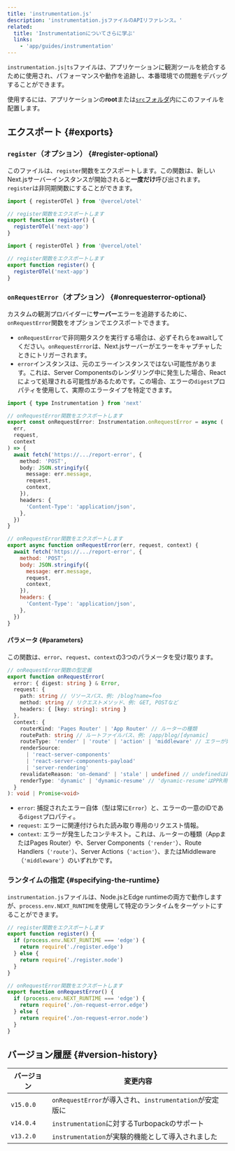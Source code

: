 ```yaml
---
title: 'instrumentation.js'
description: 'instrumentation.jsファイルのAPIリファレンス。'
related:
  title: 'Instrumentationについてさらに学ぶ'
  links:
    - 'app/guides/instrumentation'
---
```


`instrumentation.js|ts`ファイルは、アプリケーションに観測ツールを統合するために使用され、パフォーマンスや動作を追跡し、本番環境での問題をデバッグすることができます。

使用するには、アプリケーションの**root**または[`src`フォルダ](/docs/app/api-reference/file-conventions/src-folder)内にこのファイルを配置します。

## エクスポート {#exports}

### `register`（オプション） {#register-optional}

このファイルは、`register`関数をエクスポートします。この関数は、新しいNext.jsサーバーインスタンスが開始されると**一度だけ**呼び出されます。`register`は非同期関数にすることができます。

<Tabs>
<TabItem value="ts" label="TypeScript">

```ts title="instrumentation.ts" switcher
import { registerOTel } from '@vercel/otel'

// register関数をエクスポートします
export function register() {
  registerOTel('next-app')
}
```

</TabItem>
<TabItem value="js" label="JavaScript">

```js title="instrumentation.js" switcher
import { registerOTel } from '@vercel/otel'

// register関数をエクスポートします
export function register() {
  registerOTel('next-app')
}
```

</TabItem>
</Tabs>

### `onRequestError`（オプション） {#onrequesterror-optional}

カスタムの観測プロバイダーに**サーバー**エラーを追跡するために、`onRequestError`関数をオプションでエクスポートできます。

- `onRequestError`で非同期タスクを実行する場合は、必ずそれらをawaitしてください。`onRequestError`は、Next.jsサーバーがエラーをキャプチャしたときにトリガーされます。
- `error`インスタンスは、元のエラーインスタンスではない可能性があります。これは、Server Componentsのレンダリング中に発生した場合、Reactによって処理される可能性があるためです。この場合、エラーの`digest`プロパティを使用して、実際のエラータイプを特定できます。

<Tabs>
<TabItem value="ts" label="TypeScript">

```ts title="instrumentation.ts" switcher
import { type Instrumentation } from 'next'

// onRequestError関数をエクスポートします
export const onRequestError: Instrumentation.onRequestError = async (
  err,
  request,
  context
) => {
  await fetch('https://.../report-error', {
    method: 'POST',
    body: JSON.stringify({
      message: err.message,
      request,
      context,
    }),
    headers: {
      'Content-Type': 'application/json',
    },
  })
}
```

</TabItem>
<TabItem value="js" label="JavaScript">

```js title="instrumentation.js" switcher
// onRequestError関数をエクスポートします
export async function onRequestError(err, request, context) {
  await fetch('https://.../report-error', {
    method: 'POST',
    body: JSON.stringify({
      message: err.message,
      request,
      context,
    }),
    headers: {
      'Content-Type': 'application/json',
    },
  })
}
```

</TabItem>
</Tabs>

#### パラメータ {#parameters}

この関数は、`error`、`request`、`context`の3つのパラメータを受け取ります。

```ts title="Types"
// onRequestError関数の型定義
export function onRequestError(
  error: { digest: string } & Error,
  request: {
    path: string // リソースパス、例: /blog?name=foo
    method: string // リクエストメソッド、例: GET, POSTなど
    headers: { [key: string]: string }
  },
  context: {
    routerKind: 'Pages Router' | 'App Router' // ルーターの種類
    routePath: string // ルートファイルパス、例: /app/blog/[dynamic]
    routeType: 'render' | 'route' | 'action' | 'middleware' // エラーが発生したコンテキスト
    renderSource:
      | 'react-server-components'
      | 'react-server-components-payload'
      | 'server-rendering'
    revalidateReason: 'on-demand' | 'stale' | undefined // undefinedは再検証なしの通常リクエスト
    renderType: 'dynamic' | 'dynamic-resume' // 'dynamic-resume'はPPR用
  }
): void | Promise<void>
```

- `error`: 捕捉されたエラー自体（型は常に`Error`）と、エラーの一意のIDである`digest`プロパティ。
- `request`: エラーに関連付けられた読み取り専用のリクエスト情報。
- `context`: エラーが発生したコンテキスト。これは、ルーターの種類（AppまたはPages Router）や、Server Components（`'render'`）、Route Handlers（`'route'`）、Server Actions（`'action'`）、またはMiddleware（`'middleware'`）のいずれかです。

### ランタイムの指定 {#specifying-the-runtime}

`instrumentation.js`ファイルは、Node.jsとEdge runtimeの両方で動作しますが、`process.env.NEXT_RUNTIME`を使用して特定のランタイムをターゲットにすることができます。

```js title="instrumentation.js"
// register関数をエクスポートします
export function register() {
  if (process.env.NEXT_RUNTIME === 'edge') {
    return require('./register.edge')
  } else {
    return require('./register.node')
  }
}

// onRequestError関数をエクスポートします
export function onRequestError() {
  if (process.env.NEXT_RUNTIME === 'edge') {
    return require('./on-request-error.edge')
  } else {
    return require('./on-request-error.node')
  }
}
```

## バージョン履歴 {#version-history}

| バージョン | 変更内容                                                |
| ---------- | ------------------------------------------------------- |
| `v15.0.0`  | `onRequestError`が導入され、`instrumentation`が安定版に |
| `v14.0.4`  | `instrumentation`に対するTurbopackのサポート            |
| `v13.2.0`  | `instrumentation`が実験的機能として導入されました       |

